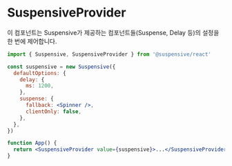 # SuspensiveProvider

이 컴포넌트는 Suspensive가 제공하는 컴포넌트들(Suspense, Delay 등)의 설정을 한 번에 제어합니다.

```jsx /SuspensiveProvider/ /Suspensive/
import { Suspensive, SuspensiveProvider } from '@suspensive/react'

const suspensive = new Suspensive({
  defaultOptions: {
    delay: {
      ms: 1200,
    },
    suspense: {
      fallback: <Spinner />,
      clientOnly: false,
    },
  },
})

function App() {
  return <SuspensiveProvider value={suspensive}>...</SuspensiveProvider>
}
```
